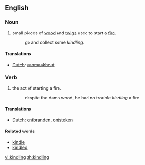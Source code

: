 ==English==
===Noun===

#small pieces of [[wood]] and [[twigs]] used to start a [[fire]].
#:go and collect some ''kindling''.

====Translations====
*[[Dutch]]: [[aanmaakhout]]

===Verb===

#the act of starting a fire.
#:despite the damp wood, he had no trouble ''kindling'' a fire.

====Translations====
*[[Dutch]]: [[ontbranden]], [[ontsteken]]

====Related words====
*[[kindle]]
*[[kindled]]

[[vi:kindling]]
[[zh:kindling]]